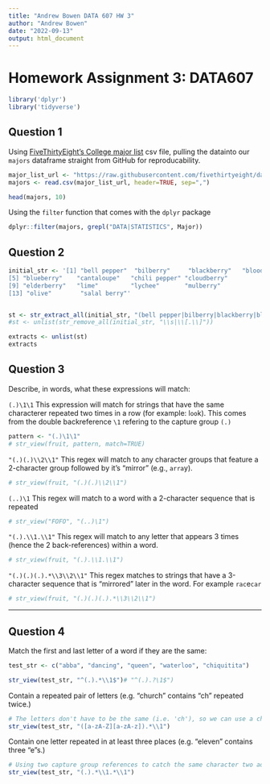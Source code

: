 ```yaml
---
title: "Andrew Bowen DATA 607 HW 3"
author: "Andrew Bowen"
date: "2022-09-13"
output: html_document
---
```

# Homework Assignment 3: DATA607

```r
library('dplyr')
library('tidyverse')
```

## Question 1
Using [FiveThirtyEight's College major list](https://raw.githubusercontent.com/fivethirtyeight/data/master/college-majors/majors-list.csv) csv file, pulling the datainto our `majors` dataframe straight from GitHub for reproducability.
```r
major_list_url <- "https://raw.githubusercontent.com/fivethirtyeight/data/master/college-majors/majors-list.csv"
majors <- read.csv(major_list_url, header=TRUE, sep=",")

head(majors, 10)
```
Using the `filter` function that comes with the `dplyr` package
```r
dplyr::filter(majors, grepl("DATA|STATISTICS", Major))
```
## Question 2
```r
initial_str <- '[1] "bell pepper"  "bilberry"     "blackberry"   "blood orange"
[5] "blueberry"    "cantaloupe"   "chili pepper" "cloudberry"
[9] "elderberry"   "lime"         "lychee"       "mulberry"
[13] "olive"        "salal berry"'


st <- str_extract_all(initial_str, "(bell pepper|bilberry|blackberry|blood orange|blueberry|cantaloupe|chili pepper|cloudberry|elderberry|lime|lychee|mulberry|olive|salal berry)")
#st <- unlist(str_remove_all(initial_str, "\\s|\\[.\\]"))

extracts <- unlist(st)
extracts
```

## Question 3
Describe, in words, what these expressions will match:

`(.)\1\1`
This expression will match for strings that have the same characterer repeated two times in a row (for example: l`oo`k). This comes from the double backreference `\1` refering to the capture group `(.)`
```r
pattern <- "(.)\1\1"
# str_view(fruit, pattern, match=TRUE)
```

`"(.)(.)\\2\\1"`
This regex will match to any character groups that feature a 2-character group followed by it's "mirror" (e.g., `arra`y).
```r
# str_view(fruit, "(.)(.)\\2\\1")
```

`(..)\1`
This regex will match to a word with a 2-character sequence that is repeated
```r
# str_view("FOFO", "(..)\1")
```


`"(.).\\1.\\1"`
This regex will match to any letter that appears 3 times (hence the 2 back-references) within a word.

```r
# str_view(fruit, "(.).\\1.\\1")
```
`"(.)(.)(.).*\\3\\2\\1"`
This regex matches to strings that have a 3-character sequence that is "mirrored" later in the word. For example `rac`e`car`

```r
# str_view(fruit, "(.)(.)(.).*\\3\\2\\1")
```


---
## Question 4
Match the first and last letter of a word if they are the same:
```r
test_str <- c("abba", "dancing", "queen", "waterloo", "chiquitita")

str_view(test_str, "^(.).*\\1$")# "^(.).?\1$")
```


Contain a repeated pair of letters (e.g. "church" contains "ch" repeated twice.)
```r
# The letters don't have to be the same (i.e. 'ch'), so we can use a character range
str_view(test_str, "([a-zA-Z][a-zA-z]).*\\1")
```

Contain one letter repeated in at least three places (e.g. "eleven" contains three "e"s.)
```r
# Using two capture group references to catch the same character two additional times
str_view(test_str, "(.).*\\1.*\\1")
```





